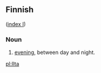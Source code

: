 ==Finnish==
([[Wiktionary:Finnish_index_i|index I]])

===Noun===

# [[evening]], between day and night.

[[pl:Ilta]]